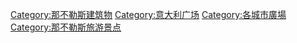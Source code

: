 {{Commonscat|Squares in Naples}}
[[Category:那不勒斯建筑物|Category:那不勒斯建筑物]]
[[Category:意大利广场|Category:意大利广场]]
[[Category:各城市廣場|Category:各城市廣場]]
[[Category:那不勒斯旅游景点|Category:那不勒斯旅游景点]]